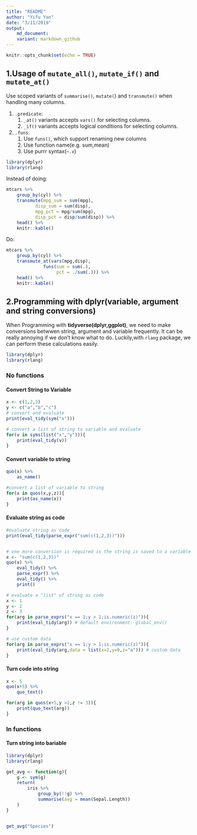 ```yaml
---
title: "README"
author: "Yifu Yan"
date: "3/11/2019"
output: 
    md_document:
    variant: markdown_github
---
```


```r
knitr::opts_chunk$set(echo = TRUE)
```


## 1.Usage of `mutate_all()`, `mutate_if()` and `mutate_at()`

Use scoped variants of `summarise()`, `mutate(`) and `transmute()` when handling many columns. 

1. `.predicate`:
    1. `_at()` variants accepts `vars()` for selecting columns.
    1. `_if()` variants accepts logical conditions for selecting columns.
1. `.funs`:
    1. Use `funs()`, which support renaming new columns
    2. Use function name(e.g. sum,mean)
    3. Use purrr syntax(`~.x`)

```r
library(dplyr)
library(rlang)
```


Instead of doing:

```r
mtcars %>%
    group_by(cyl) %>%
    transmute(mpg_sum = sum(mpg),
           disp_sum = sum(disp),
           mpg_pct = mpg/sum(mpg),
           disp_pct = disp/sum(disp)) %>%
    head() %>%
    knitr::kable()
```


Do:

```r
mtcars %>%
    group_by(cyl) %>%
    transmute_at(vars(mpg,disp),
              funs(sum = sum(.),
                   pct = ./sum(.))) %>%
    head() %>%
    knitr::kable()
```

## 2.Programming with dplyr(variable, argument and string conversions)

When Programming with **tidyverse(dplyr,ggplot)**, we need to make conversions betwwen string, argument and variable frequently. It can be really annoying if we don't know what to do. Luckily,with `rlang` package, we can perform these calculations easily.

```r
library(dplyr)
library(rlang)
```

### No functions

#### Convert String to Variable

```r
x <- c(1,2,3) 
y <- c("a","b","c")
# convert and evaluate
print(eval_tidy(sym("x")))

# convert a list of string to variable and evaluate
for(v in syms(list("x","y"))){
    print(eval_tidy(v))
}
```

#### Convert variable to string

```r
quo(x) %>%
    as_name()

#convert a list of variable to string
for(x in quos(x,y,z)){
    print(as_name(x))
}
```

#### Evaluate string as code
```r
#evaluate string as code
print(eval_tidy(parse_expr("sum(c(1,2,3))")))


# one more conversion is required is the string is saved to a variable
x <- "sum(c(1,2,3))"
quo(x) %>%
    eval_tidy() %>%
    parse_expr() %>%
    eval_tidy() %>%
    print()

# evaluate a "list" of string as code
x <- 1
y <- 2
z <- 3
for(arg in parse_exprs("x == 1;y > 1;is.numeric(z)")){
    print(eval_tidy(arg)) # default environment: global_env()
}

# use custom data
for(arg in parse_exprs("x == 1;y > 1;is.numeric(z)")){
    print(eval_tidy(arg,data = list(x=2,y=0,z="a"))) # custom data
}

```

#### Turn code into string

```r
x <- 5
quo(x+5) %>% 
    quo_text()

for(arg in quos(x+5,y >2,z != 3)){
    print(quo_text(arg))
}
```



### In functions

#### Turn string into bariable

```r
library(dplyr)
library(rlang)

get_avg <- function(g){
    g <- sym(g)
    return(
        iris %>%
            group_by(!!g) %>%
            summarise(avg = mean(Sepal.Length))
    )
}


get_avg("Species")
```
